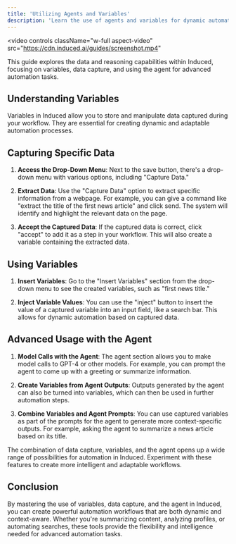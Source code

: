 ```yaml
---
title: 'Utilizing Agents and Variables'
description: 'Learn the use of agents and variables for dynamic automation.'
---
```


<video
  controls
  className="w-full aspect-video"
  src="https://cdn.induced.ai/guides/screenshot.mp4"
></video>

<Note>
  This guide explores the data and reasoning capabilities within Induced, focusing on variables, data capture, and using the agent for advanced automation tasks.
</Note>

## Understanding Variables

Variables in Induced allow you to store and manipulate data captured during your workflow. They are essential for creating dynamic and adaptable automation processes.

## Capturing Specific Data

1. **Access the Drop-Down Menu**: Next to the save button, there's a drop-down menu with various options, including "Capture Data."

2. **Extract Data**: Use the "Capture Data" option to extract specific information from a webpage. For example, you can give a command like "extract the title of the first news article" and click send. The system will identify and highlight the relevant data on the page.

3. **Accept the Captured Data**: If the captured data is correct, click "accept" to add it as a step in your workflow. This will also create a variable containing the extracted data.

## Using Variables

1. **Insert Variables**: Go to the "Insert Variables" section from the drop-down menu to see the created variables, such as "first news title."

2. **Inject Variable Values**: You can use the "inject" button to insert the value of a captured variable into an input field, like a search bar. This allows for dynamic automation based on captured data.

## Advanced Usage with the Agent

1. **Model Calls with the Agent**: The agent section allows you to make model calls to GPT-4 or other models. For example, you can prompt the agent to come up with a greeting or summarize information.

2. **Create Variables from Agent Outputs**: Outputs generated by the agent can also be turned into variables, which can then be used in further automation steps.

3. **Combine Variables and Agent Prompts**: You can use captured variables as part of the prompts for the agent to generate more context-specific outputs. For example, asking the agent to summarize a news article based on its title.

<Tip>
  The combination of data capture, variables, and the agent opens up a wide range of possibilities for automation in Induced. Experiment with these features to create more intelligent and adaptable workflows.
</Tip>

## Conclusion

By mastering the use of variables, data capture, and the agent in Induced, you can create powerful automation workflows that are both dynamic and context-aware. Whether you're summarizing content, analyzing profiles, or automating searches, these tools provide the flexibility and intelligence needed for advanced automation tasks.
